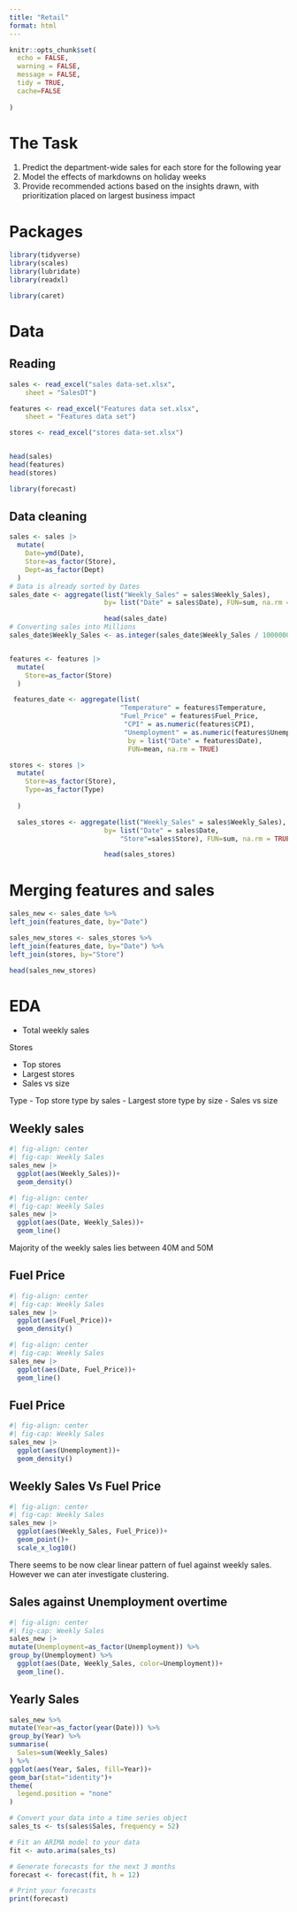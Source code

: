 ```yaml
---
title: "Retail"
format: html
---
```



```r

knitr::opts_chunk$set(
  echo = FALSE,
  warning = FALSE,
  message = FALSE,
  tidy = TRUE,
  cache=FALSE
  
)

```
# The Task

1. Predict the department-wide sales for each store for the following year
2. Model the effects of markdowns on holiday weeks
3. Provide recommended actions based on the insights drawn, with prioritization placed on largest business impact



# Packages

```r
library(tidyverse)
library(scales)
library(lubridate)
library(readxl)

library(caret)
```

# Data

## Reading
```r

sales <- read_excel("sales data-set.xlsx", 
    sheet = "SalesDT")

features <- read_excel("Features data set.xlsx", 
    sheet = "Features data set")

stores <- read_excel("stores data-set.xlsx")


head(sales)
head(features)
head(stores)

library(forecast)

```

## Data cleaning
```r
sales <- sales |> 
  mutate(
    Date=ymd(Date),
    Store=as_factor(Store),
    Dept=as_factor(Dept)
  )
# Data is already sorted by Dates
sales_date <- aggregate(list("Weekly_Sales" = sales$Weekly_Sales), 
                        by= list("Date" = sales$Date), FUN=sum, na.rm = TRUE)

                        head(sales_date)
# Converting sales into Millions
sales_date$Weekly_Sales <- as.integer(sales_date$Weekly_Sales / 1000000)


features <- features |> 
  mutate(
    Store=as_factor(Store)
  )

 features_date <- aggregate(list(
                            "Temperature" = features$Temperature, 
                            "Fuel_Price" = features$Fuel_Price,
                             "CPI" = as.numeric(features$CPI), 
                             "Unemployment" = as.numeric(features$Unemployment)),
                              by = list("Date" = features$Date), 
                              FUN=mean, na.rm = TRUE)

stores <- stores |> 
  mutate(
    Store=as_factor(Store),
    Type=as_factor(Type)
    
  ) 

  sales_stores <- aggregate(list("Weekly_Sales" = sales$Weekly_Sales), 
                        by= list("Date" = sales$Date,
                            "Store"=sales$Store), FUN=sum, na.rm = TRUE)

                        head(sales_stores)

```


# Merging features and sales

```r
sales_new <- sales_date %>% 
left_join(features_date, by="Date")

sales_new_stores <- sales_stores %>% 
left_join(features_date, by="Date") %>% 
left_join(stores, by="Store")

head(sales_new_stores)
```



# EDA

- Total weekly sales


Stores

- Top stores
- Largest stores
- Sales vs size



Type
- Top store type by sales
- Largest store type by size
- Sales vs size

## Weekly sales
```r
#| fig-align: center
#| fig-cap: Weekly Sales
sales_new |> 
  ggplot(aes(Weekly_Sales))+
  geom_density()


```

```r
#| fig-align: center
#| fig-cap: Weekly Sales
sales_new |> 
  ggplot(aes(Date, Weekly_Sales))+
  geom_line()

```

Majority of the weekly sales lies between 40M and 50M

## Fuel Price
```r
#| fig-align: center
#| fig-cap: Weekly Sales
sales_new |> 
  ggplot(aes(Fuel_Price))+
  geom_density()

```


```r
#| fig-align: center
#| fig-cap: Weekly Sales
sales_new |> 
  ggplot(aes(Date, Fuel_Price))+
  geom_line()

```


## Fuel Price
```r
#| fig-align: center
#| fig-cap: Weekly Sales
sales_new |> 
  ggplot(aes(Unemployment))+
  geom_density()

```



## Weekly Sales Vs Fuel Price

```r
#| fig-align: center
#| fig-cap: Weekly Sales
sales_new |> 
  ggplot(aes(Weekly_Sales, Fuel_Price))+
  geom_point()+
  scale_x_log10()

```

There seems to be now clear linear pattern of fuel against weekly sales. However we can ater investigate clustering.

## Sales against Unemployment overtime

```r
#| fig-align: center
#| fig-cap: Weekly Sales
sales_new |> 
mutate(Unemployment=as_factor(Unemployment)) %>% 
group_by(Unemployment) %>% 
  ggplot(aes(Date, Weekly_Sales, color=Unemployment))+
  geom_line().

```

## Yearly Sales
```r
sales_new %>% 
mutate(Year=as_factor(year(Date))) %>% 
group_by(Year) %>% 
summarise(
  Sales=sum(Weekly_Sales)
) %>% 
ggplot(aes(Year, Sales, fill=Year))+
geom_bar(stat="identity")+
theme(
  legend.position = "none"
)
```



```r


# Convert your data into a time series object
sales_ts <- ts(sales$Sales, frequency = 52)

# Fit an ARIMA model to your data
fit <- auto.arima(sales_ts)

# Generate forecasts for the next 3 months
forecast <- forecast(fit, h = 12)

# Print your forecasts
print(forecast)

```


